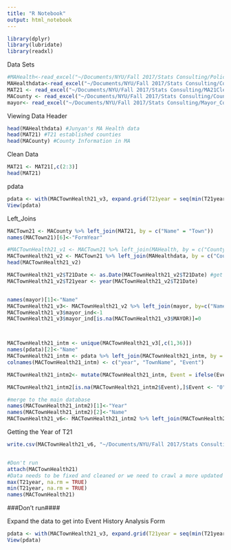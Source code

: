 ```yaml
---
title: "R Notebook"
output: html_notebook
---
```


```r
library(dplyr)
library(lubridate)
library(readxl)
```


Data Sets
```r
#MAHealth<-read_excel("~/Documents/NYU/Fall 2017/Stats Consulting/Policy Difussion/Data/MAHealthRankings.xlsx")
MAHealthdata<-read_excel("~/Documents/NYU/Fall 2017/Stats Consulting/CountyHealthRankingRawData.xlsx")
MAT21 <- read_excel("~/Documents/NYU/Fall 2017/Stats Consulting/MA21Clean.xlsx")
MACounty <- read_excel("~/Documents/NYU/Fall 2017/Stats Consulting/CountyTownMA.xlsx")
mayor<- read_excel("~/Documents/NYU/Fall 2017/Stats Consulting/Mayor_Council name_MA.xlsx")
```

Viewing Data Header
```r
head(MAHealthdata) #Junyan's MA Health data
head(MAT21) #T21 established counties
head(MACounty) #County Information in MA
```

Clean Data
```r
MAT21 <- MAT21[,c(2:3)]
head(MAT21)
```
pdata

```r
pdata <- with(MACTownHealth21_v3, expand.grid(T21year = seq(min(T21year, na.rm = TRUE), max(T21year, na.rm = TRUE)),id = unique(Name)))
View(pdata)
```


Left_Joins
```r
MACTown21 <- MACounty %>% left_join(MAT21, by = c("Name" = "Town"))
names(MACTown21)[6]<-"FormYear"

#MACTownHealth21_v1 <- MACTown21 %>% left_join(MAHealth, by = c("County", "County"))
MACTownHealth21_v2 <- MACTown21 %>% left_join(MAHealthdata, by = c("County", "County"))
head(MACTownHealth21_v2)

MACTownHealth21_v2$T21Date <- as.Date(MACTownHealth21_v2$T21Date) #get the T21 year
MACTownHealth21_v2$T21year <- year(MACTownHealth21_v2$T21Date)


names(mayor)[1]<-"Name"
MACTownHealth21_v3<- MACTownHealth21_v2 %>% left_join(mayor, by=c("Name","Name")) #merge the mayor data
MACTownHealth21_v3$mayor_ind<-1
MACTownHealth21_v3$mayor_ind[is.na(MACTownHealth21_v3$MAYOR)]=0



MACTownHealth21_intm <- unique(MACTownHealth21_v3[,c(1,36)])
names(pdata)[2]<-"Name"
MACTownHealth21_intm <- pdata %>% left_join(MACTownHealth21_intm, by = c("Name", "Name"))
colnames(MACTownHealth21_intm) <- c("year", "TownName", "Event")

MACTownHealth21_intm2<- mutate(MACTownHealth21_intm, Event = ifelse(Event < year, "2", ifelse(Event ==year,"1","0")))

MACTownHealth21_intm2[is.na(MACTownHealth21_intm2$Event),]$Event <- "0"

#merge to the main database
names(MACTownHealth21_intm2)[1]<-"Year"
names(MACTownHealth21_intm2)[2]<-"Name"
MACTownHealth21_v6<- MACTownHealth21_intm2 %>% left_join(MACTownHealth21_v3, by=c("Name","Year"))

```

Getting the Year of T21
```r

write.csv(MACTownHealth21_v6, "~/Documents/NYU/Fall 2017/Stats Consulting/MACTownHealth21_v5.csv")


#Don't run
attach(MACTownHealth21)
#Data needs to be fixed and cleaned or we need to crawl a more updated site
max(T21year, na.rm = TRUE)
min(T21year, na.rm = TRUE)
names(MACTownHealth21)
```
###Don't run####

Expand the data to get into Event History Analysis Form
```r
pdata <- with(MACTownHealth21_v3, expand.grid(T21year = seq(min(T21year, na.rm = TRUE), max(T21year, na.rm = TRUE)),id = unique(Name)))
View(pdata)
```



